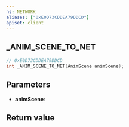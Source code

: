 ```yaml
---
ns: NETWORK
aliases: ["0xE0D73CDDEA79DDCD"]
apiset: client
---
```

## _ANIM_SCENE_TO_NET

```c
// 0xE0D73CDDEA79DDCD
int _ANIM_SCENE_TO_NET(AnimScene animScene);
```


## Parameters
* **animScene**:

## Return value